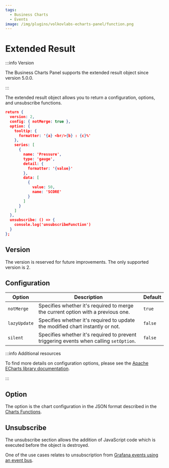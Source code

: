 ```yaml
---
tags:
  - Business Charts
  - Events
image: /img/plugins/volkovlabs-echarts-panel/function.png
---
```



# Extended Result

:::info Version

The Business Charts Panel supports the extended result object since version 5.0.0.

:::

The extended result object allows you to return a configuration, options, and unsubscribe functions.

```json
return {
  version: 2,
  config: { notMerge: true },
  option: {
    tooltip: {
      formatter: '{a} <br/>{b} : {c}%'
    },
    series: [
      {
        name: 'Pressure',
        type: 'gauge',
        detail: {
          formatter: '{value}'
        },
        data: [
          {
            value: 50,
            name: 'SCORE'
          }
        ]
      }
    ]
  },
  unsubscribe: () => {
    console.log('unsubscribeFunction')
  }
};
```

## Version

The version is reserved for future improvements. The only supported version is 2.

## Configuration

| Option       | Description                                                                            | Default |
| ------------ | -------------------------------------------------------------------------------------- | ------- |
| `notMerge`   | Specifies whether it's required to merge the current option with a previous one.       | `true`  |
| `lazyUpdate` | Specifies whether it's required to update the modified chart instantly or not.         | `false` |
| `silent`     | Specifies whether it's required to prevent triggering events when calling `setOption`. | `false` |

:::info Additional resources

To find more details on configuration options, please see the [Apache ECharts library documentation](https://echarts.apache.org/en/api.html#echartsInstance.setOption).

:::

## Option

The option is the chart configuration in the JSON format described in the [Charts Functions](../options).

## Unsubscribe

The unsubscribe section allows the addition of JavaScript code which is executed before the object is destroyed.

One of the use cases relates to unsubscription from [Grafana events using an event bus](../eventbus).
